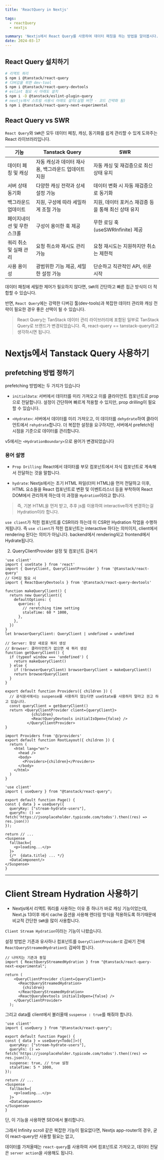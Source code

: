 ```yaml
---
title: 'ReactQuery in Nextjs'

tags:
  - reactQuery
  - nextjs

summary: 'Nextjs에서 React Query를 사용하여 데이터 패칭을 하는 방법을 알아봅시다.'
date: 2024-03-17
---
```


## React Query 설치하기

```bash
# 리액트 쿼리
$ npm i @tanstack/react-query
# 디버깅을 위한 dev-tool
$ npm i @tanstack/react-query-devtools
# eslint 필요 시 아래도 설치
$ npm i -D @tanstack/eslint-plugin-query
# nextjs에서 스트림 사용시 아래도 설치(실험 버전 - 코드 간략화 됨)
$ npm i @tanstack/react-query-next-experimental
```

## React Query vs SWR

`React Query`와 `SWR`은 모두 데이터 페칭, 캐싱, 동기화를 쉽게 관리할 수 있게 도와주는 React 라이브러리입니다.

| 기능                        | Tanstack Query                                      | SWR                                                 |
| --------------------------- | --------------------------------------------------- | --------------------------------------------------- |
| 데이터 페칭 및 캐싱         | 자동 캐싱과 데이터 재사용, 백그라운드 업데이트 지원 | 자동 캐싱 및 재검증으로 최신 상태 유지              |
| 서버 상태 동기화            | 다양한 캐싱 전략과 상세 설정 가능                   | 데이터 변화 시 자동 재검증으로 동기화               |
| 백그라운드 업데이트         | 지원, 구성에 따라 세밀하게 조절 가능                | 지원, 데이터 포커스 재검증 등을 통해 최신 상태 유지 |
| 페이지네이션 및 무한 스크롤 | 구성이 용이한 훅 제공                               | 무한 로딩 훅 (useSWRInfinite) 제공                  |
| 쿼리 취소 및 실패 관리      | 요청 취소와 재시도 관리 가능                        | 요청 재시도는 지원하지만 취소는 제한적              |
| 사용 용이성                 | 광범위한 기능 제공, 세밀한 설정 가능                | 단순하고 직관적인 API, 쉬운 시작                    |

데이터 패칭에 세밀한 제어가 필요하지 않다면, `SWR`의 간단하고 빠른 접근 방식이 더 적합할 수 있습니다.

반면, `React Query`에는 강력한 디버깅 툴(dev-tools)과 복잡한 데이터 관리와 캐싱 전략이 필요한 경우 좋은 선택이 될 수 있습니다.

> React Query는 TanStack 데이터 관리 라이브러리에 포함된 일부로 TanStack Query로 브랜드가 변경되었습니다. 즉, react-query == tanstack-query라고 생각하시면 됩니다.

# Nextjs에서 Tanstack Query 사용하기

## prefetching 방법 정하기

prefetching 방법에는 두 가지가 있습니다

- `initialData`: 서버에서 데이터를 미리 가져오고 이를 클라이언트 컴포넌트로 prop으로 전달합니다. 설정이 간단하며 빠르게 적용할 수 있지만, prop drilling이 필요할 수 있습니다.

- `<Hydrate>`: 서버에서 데이터를 미리 가져오고, 이 데이터를 `dehydrate`하여 클라이언트에서 `rehydrate`합니다. 더 복잡한 설정을 요구하지만, 서버에서 prefetch된 시점을 기준으로 데이터를 관리합니다.

v5에서는 `<HydrationBoundary>`으로 용어가 변경되었습니다

### 용어 설명

- `Prop Drilling`: React에서 데이터를 부모 컴포넌트에서 자식 컴포넌트로 계속해서 전달하는 것을 말합니다.

- `hydrate`: Nextjs에서는 초기 HTML 파일(더미 HTML)을 먼저 전달하고 이후,
  HTML 요소들을 React 컴포넌트로 변환 및 이벤트리스너 등을 부착하여 React DOM에서 관리하게 하는데 이 과정을 `Hydration`이라고 합니다.

> 즉, 기본 HTML을 먼저 받고, 추후 js를 이용하여 interactive하게 변경하는걸 Hydration이라 합니다.

`use client`가 적힌 컴포넌트를 CSR이라 하는데 이 CSR만 Hydration 작업을 수행하게됩니다.
즉 `use client`가 적힌 컴포넌트는 interactive 하다는 의미이지, client에서 rendering 된다는 의미가 아닙니다.
backend에서 rendering되고 frontend에서 Hydrate됩니다.

2. QueryClientProvider 설정 및 컴포넌트 감싸기

```javascript:app/providers.tsx
'use client'
import { useState } from 'react'
import { QueryClient, QueryClientProvider } from '@tanstack/react-query'
// 디버깅 필요 시
import { ReactQueryDevtools } from '@tanstack/react-query-devtools'

function makeQueryClient() {
  return new QueryClient({
    defaultOptions: {
      queries: {
        // reretching time setting
        staleTime: 60 * 1000,
      },
    },
  })
}
let browserQueryClient: QueryClient | undefined = undefined

// Server: 항상 새로운 쿼리 생성
// Browser: 클라이언트가 없으면 새 쿼리 생성
function getQueryClient() {
  if (typeof window === 'undefined') {
    return makeQueryClient()
  } else {
    if (!browserQueryClient) browserQueryClient = makeQueryClient()
    return browserQueryClient
  }
}

export default function Providers({ children }) {
  // 공식문서에서는 suspense를 사용하지 않는다면 useState를 사용하지 말라고 권고 하고 있습니다.
  const queryClient = getQueryClient()
  return <QueryClientProvider client={queryClient}>
            {children}
            <ReactQueryDevtools initialIsOpen={false} />
          </QueryClientProvider>
}
```

```javascript:app/layout.tsx
import Providers from '@/providers'
export default function RootLayout({ children }) {
  return (
    <html lang="en">
      <head />
      <body>
        <Providers>{children}</Providers>
      </body>
    </html>
  )
}
```

```javascript:app/page.tsx
'use client'
import { useQuery } from "@tanstack/react-query";

export default function Page() {
const { data } = useQuery({
  queryKey: ["stream-hydrate-users"],
  queryFn: () => fetch('https://jsonplaceholder.typicode.com/todos').then((res) => res.json())
});

return // ...
<Suspense
  fallback={
    <p>loading...</p>
  }>
  {/*  {data.title} ... */}
  <DataComponent/>   
</Suspense>
}
```

---

# Client Stream Hydration 사용하기

- Nextjs에서 리액트 쿼리를 사용하는 이유 중 하나가 바로 캐싱 기능이었는데, Next.js 13이후 에서 cache 옵션을 사용해 렌더링 방식을 적용하도록 하기때문에 비교적 간단한 `SWR`을 많이 사용합니다.

`Client Stream Hydration`이라는 기능이 나왔습니다.

설정 방법은 기존과 유사하나 컴포넌트를 `QueryClientProvider로` 감싸기 전에 `ReactQueryStreamedHydration도` 감싸야 합니다.

```javascript:app/providers.tsx
// 나머지는 기존과 동일
import { ReactQueryStreamedHydration } from "@tanstack/react-query-next-experimental";

return (
    <QueryClientProvider client={queryClient}>
      <ReactQueryStreamedHydration>
        {children}
      </ReactQueryStreamedHydration>
      <ReactQueryDevtools initialIsOpen={false} />
    </QueryClientProvider>
  );
```

그리고 data를 client에서 불러올때 `suspense : true`를 해줘야 합니다.

```javascript:app/page.tsx
'use client'
import { useQuery } from "@tanstack/react-query";

export default function Page() {
const { data } = useQuery<Todo[]>({
  queryKey: ["stream-hydrate-users"],
  queryFn: () => fetch('https://jsonplaceholder.typicode.com/todos').then((res) => res.json()),
  suspense: true, // true 설정
  staleTime: 5 * 1000,
});

return // ...
<Suspense
  fallback={
    <p>loading...</p>
  }>
  <DataComponent>
</Suspense>
}
```

단, 이 기능을 사용하면 SEO에서 불리합니다.

그래서 Infinity scroll 같은 복잡한 기능이 필요없다면, Nextjs app-router의 경우, 굳이 react-query만 사용할 필요는 없고,

데이터를 가져올때는 `react-query`를 사용하여 서버 컴포넌트로 가져오고, 데이터 전달은 `server action`을 사용해도 됩니다.
